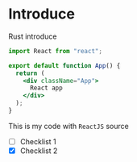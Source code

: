 # Introduce

Rust introduce

```jsx
import React from "react";

export default function App() {
  return (
    <div className="App">
      React app
    </div>
  );
}
```

This is my code with `ReactJS` source

- [ ] Checklist 1
- [x] Checklist 2
